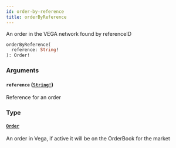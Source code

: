 ```yaml
---
id: order-by-reference
title: orderByReference
---
```


An order in the VEGA network found by referenceID

```graphql
orderByReference(
  reference: String!
): Order!

```

### Arguments

#### `reference` ([`String!`](/graphql/scalars/string))

Reference for an order

### Type

#### [`Order`](/graphql/objects/order)

An order in Vega, if active it will be on the OrderBook for the market
